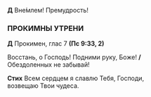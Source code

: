 **Д** Вне́млем! Премудрость! 

### ПРОКИМНЫ УТРЕНИ

**Д** Прокимен, глас 7 **(Пс 9:33, 2)**

Восстань, о Господь! Подними руку, Боже! **/**  
Обездоленных не забывай!

**Стих** Всем сердцем я славлю Тебя, Господи,  
возвещаю Твои чудеса.
